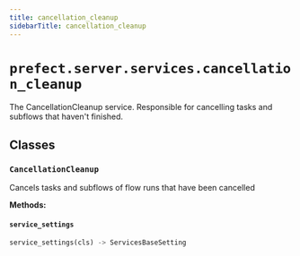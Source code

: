 ```yaml
---
title: cancellation_cleanup
sidebarTitle: cancellation_cleanup
---
```


# `prefect.server.services.cancellation_cleanup`



The CancellationCleanup service. Responsible for cancelling tasks and subflows that haven't finished.


## Classes

### `CancellationCleanup` <sup><a href="https://github.com/prefecthq/prefect/blob/main/src/prefect/server/services/cancellation_cleanup.py#L26"><Icon icon="github" size="14" /></a></sup>


Cancels tasks and subflows of flow runs that have been cancelled


**Methods:**

#### `service_settings` <sup><a href="https://github.com/prefecthq/prefect/blob/main/src/prefect/server/services/cancellation_cleanup.py#L32"><Icon icon="github" size="14" /></a></sup>

```python
service_settings(cls) -> ServicesBaseSetting
```
